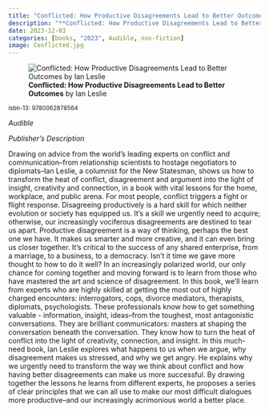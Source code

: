 ```yaml
---
title: "Conflicted: How Productive Disagreements Lead to Better Outcomes"
description: "**Conflicted: How Productive Disagreements Lead to Better Outcomes** by Ian Leslie"
date: 2023-12-03
categories: [books, "2023", Audible, non-fiction]
image: Conflicted.jpg
---
```

![**Conflicted: How Productive Disagreements Lead to Better Outcomes** by Ian Leslie](Conflicted.jpg){fig-align="left"}

<sup>isbn-13: 9780062878564</sup>

*Audible*

*Publisher's Description*

Drawing on advice from the world's leading experts on conflict and
communication--from relationship scientists to hostage negotiators to
diplomats--Ian Leslie, a columnist for the New Statesman, shows us how to
transform the heat of conflict, disagreement and argument into the light of
insight, creativity and connection, in a book with vital lessons for the
home, workplace, and public arena. For most people, conflict triggers a
fight or flight response. Disagreeing productively is a hard skill for
which neither evolution or society has equipped us. It's a skill we
urgently need to acquire; otherwise, our increasingly vociferous
disagreements are destined to tear us apart. Productive disagreement is a
way of thinking, perhaps the best one we have. It makes us smarter and more
creative, and it can even bring us closer together. It's critical to the
success of any shared enterprise, from a marriage, to a business, to a
democracy. Isn't it time we gave more thought to how to do it well? In an
increasingly polarized world, our only chance for coming together and
moving forward is to learn from those who have mastered the art and science
of disagreement. In this book, we'll learn from experts who are highly
skilled at getting the most out of highly charged encounters:
interrogators, cops, divorce mediators, therapists, diplomats,
psychologists. These professionals know how to get something valuable -
information, insight, ideas--from the toughest, most antagonistic
conversations. They are brilliant communicators: masters at shaping the
conversation beneath the conversation. They know how to turn the heat of
conflict into the light of creativity, connection, and insight. In this
much-need book, Ian Leslie explores what happens to us when we argue, why
disagreement makes us stressed, and why we get angry. He explains why we
urgently need to transform the way we think about conflict and how having
better disagreements can make us more successful. By drawing together the
lessons he learns from different experts, he proposes a series of clear
principles that we can all use to make our most difficult dialogues more
productive--and our increasingly acrimonious world a better place.